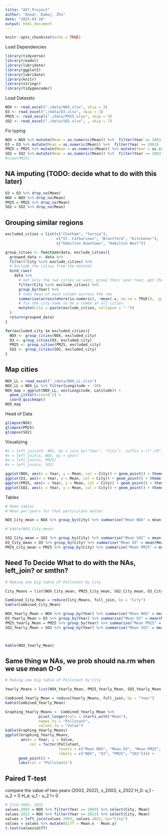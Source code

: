 ```yaml
---
title: "A57_Project"
author: "Anwar, Damaj, Zhu"
date: "2025-03-18"
output: html_document
---
```


```r
knitr::opts_chunk$set(echo = TRUE)
```




Load Dependencies
```r
library(tidyverse)
library(readxl)
library(lubridate)
library(ggplot2)
library(lubridate)
library(knitr)
library(stringr)
library(tidygeocoder)
```

Load Datasets
```r
NOX <- read_excel("./data/NOX.xlsx", skip = 3)
O3 <- read_excel("./data/O3.xlsx", skip = 3)
PM25 <- read_excel("./data/PM25.xlsx", skip = 5)
SO2 <- read_excel("./data/SO2.xlsx", , skip = 7)
```

Fix typing
```r
NOX = NOX %>% mutate(Mean = as.numeric(Mean)) %>%  filter(Year >= 2003)
O3 = O3 %>% mutate(Mean = as.numeric(Mean)) %>%  filter(Year >= 2003)
PM25 = PM25 %>% mutate(Mean = as.numeric(Mean)) %>% mutate(Year = as.integer(Year)) %>%  filter(Year >= 2003)
SO2 = SO2 %>% mutate(Mean = as.numeric(Mean)) %>%  filter(Year >= 2003)
#view(PM25)
```

## NA imputing (TODO: decide what to do with this later)
```r
O3 = O3 %>% drop_na(Mean)
NOX = NOX %>% drop_na(Mean)
PM25 = PM25 %>% drop_na(Mean)
SO2 = SO2 %>% drop_na(Mean)
```

## Grouping similar regions
```r
excluded_cities = list(c("Chatham", "Sarnia"), 
                       c("St. Catharines", "Brantford", "Kitchener"), 
                       c("Hamilton Downtown", "Hamilton West"))

group_cities <- function(data, exclude_cities){
  grouped_data <- data %>%
  filter(!City %in% exclude_cities) %>%  
  # Exclude the cities from the dataset
  bind_rows(
    data %>%
      # Get only the two cities we want, group their year rows, get their means and turn them into one row
      filter(City %in% exclude_cities) %>%  
      group_by(Year) %>%
      # take mean of each column accross the row
      summarise(across(where(is.numeric), ~mean(.x, na.rm = TRUE)), .groups = "drop") %>%
      # fix the city name to be a combo of all cities
      mutate(City = paste(exclude_cities, collapse = "-"))
  )
  return(grouped_data)
}

for(excluded_city in excluded_cities){
  NOX <- group_cities(NOX, excluded_city)
  O3 <- group_cities(O3, excluded_city)
  PM25 <- group_cities(PM25, excluded_city)
  SO2 <- group_cities(SO2, excluded_city)
}
```

## Map cities
```r
NOX_LL = read_excel("./data/NOX_LL.xlsx")
NOX_LL = NOX_LL %>% filter(Longitude < -50)
NOX_map = ggplot(NOX_LL, aes(Longitude, Latitude)) + 
  geom_jitter(size=0.1) +
  coord_quickmap()
NOX_map
```


Head of Data
```r
glimpse(NOX)
glimpse(PM25)
glimpse(SO2)
```


Visualizing
```r
#x = left_join(CO, NO2, by = join_by("Year", "City"), suffix = c(".CO", ".NO2"))
#x = left_join(x, NOX, by = year)
#x = left_join(x, PM25)
#x = left_join(x, SO2)
```


```r
ggplot(NOX, aes(x = Year, y = Mean, col = City)) + geom_point() + theme(legend.position="none") 
ggplot(O3, aes(x = Year, y = Mean, col = City)) + geom_point() + theme(legend.position="none") 
ggplot(PM25, aes(x = Year, y = Mean, col = City)) + geom_point() + theme(legend.position="none")
ggplot(SO2, aes(x = Year, y = Mean, col = City)) + geom_point() + theme(legend.position="none") 
```

Tables
```r
# Make tables
# Mean per years for that particulate matter

NOX_City_mean = NOX %>% group_by(City) %>% summarise("Mean NOX" = mean(Mean))

# kable(NOX_City_mean)

SO2_City_mean = SO2 %>% group_by(City) %>% summarise("Mean SO2" = mean(Mean))
O3_City_mean = O3 %>% group_by(City) %>% summarise("Mean O3" = mean(Mean))
PM25_City_mean = PM25 %>% group_by(City) %>% summarise("Mean PM25" = mean(Mean))

```

## Need To Decide What to do with the NAs, left_join? or smthn?
```r
# Making one big table of Pollutant by City 

City_Means = list(NOX_City_mean, PM25_City_mean, SO2_City_mean, O3_City_mean)

Combined_City_Mean = reduce(City_Means, full_join, by = "City")
kable(Combined_City_Mean)

```

```r
NOX_Yearly_Mean = NOX %>% group_by(Year) %>% summarise("Mean NOX" = mean(Mean))
O3_Yearly_Mean = O3 %>% group_by(Year) %>% summarise("Mean O3" = mean(Mean))
PM25_Yearly_Mean = PM25 %>% group_by(Year) %>% summarise("Mean PM25" = mean(Mean))
SO2_Yearly_Mean = SO2 %>% group_by(Year) %>% summarise("Mean SO2" = mean(Mean))



kable(NOX_Yearly_Mean)
```



## Same thing w NAs, we prob should na.rm when we use mean O-O
```r
# Making one big table of Pollutant by City 

Yearly_Means = list(NOX_Yearly_Mean, PM25_Yearly_Mean, SO2_Yearly_Mean, O3_Yearly_Mean)

Combined_Yearly_Mean = reduce(Yearly_Means, full_join, by = "Year")
kable(Combined_Yearly_Mean)

```


```r
Graphing_Yearly_Means <- Combined_Yearly_Mean %>% 
               pivot_longer(cols = starts_with("Mean"),
               names_to = "Pollutant",
               values_to = "Value")
kable(Graphing_Yearly_Means)
ggplot(Graphing_Yearly_Means, 
       aes(x = Year, y = Value, 
           col = factor(Pollutant, 
                        levels = c("Mean NOX", "Mean O3", "Mean PM25", "Mean SO2"), 
                        labels = c("NOX", "O3", "PM25", "SO2")))) + 
      geom_point() +
      labs(col = "Pollutants")
```

## Paired T-test
compare the value of two years (2003, 2022), x_2003, x_2022
H_0: u_1 - u_2 = 0
H_a: u_1 - u_2 != 0

```r
# find 2003, 2022
values.2003 = NOX %>% filter(Year == 2003) %>% select(City, Mean)
values.2022 = NOX %>% filter(Year == 2022) %>% select(City, Mean)
values = left_join(values.2003, values.2022, by="City")
values = values %>% mutate(diff = Mean.x - Mean.y)
t.test(values$diff)
```





